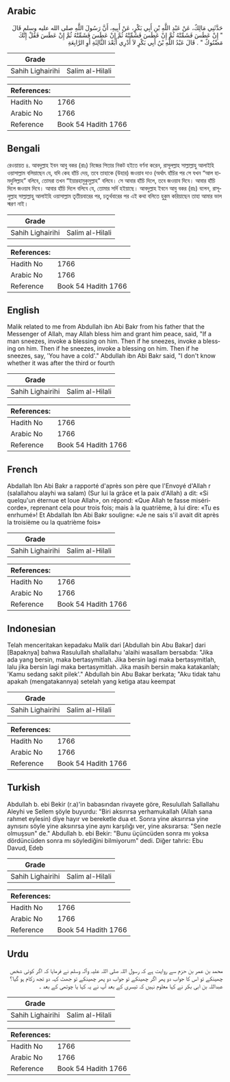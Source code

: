 ## Arabic


<div dir="rtl" lang="ar" style={{fontSize:'larger',backgroundColor:'#f8f9fa',padding:20}}>
حَدَّثَنِي مَالِكٌ، عَنْ عَبْدِ اللَّهِ بْنِ أَبِي بَكْرٍ، عَنْ أَبِيهِ، أَنَّ رَسُولَ اللَّهِ صلى الله عليه وسلم قَالَ ‏ "‏ إِنْ عَطَسَ فَشَمِّتْهُ ثُمَّ إِنْ عَطَسَ فَشَمِّتْهُ ثُمَّ إِنْ عَطَسَ فَشَمِّتْهُ ثُمَّ إِنْ عَطَسَ فَقُلْ إِنَّكَ مَضْنُوكٌ ‏"‏ ‏.‏ قَالَ عَبْدُ اللَّهِ بْنُ أَبِي بَكْرٍ لاَ أَدْرِي أَبَعْدَ الثَّالِثَةِ أَوِ الرَّابِعَةِ
</div>
<div style={{backgroundColor:'#f8f9fa',padding:20, marginBottom: 10}}><table> <thead> <tr> <th>Grade</th> <th></th> </tr> </thead> <tbody> <tr><td>Sahih Lighairihi</td><td>Salim al-Hilali</td></tr></tbody></table><table> <thead> <tr> <th>References:</th> <th></th> </tr> </thead> <tbody><tr><td>Hadith No</td><td>1766</td></tr><tr><td>Arabic No</td><td>1766</td></tr><tr><td>Reference</td><td>Book 54 Hadith 1766</td></tr></tbody></table></div>

## Bengali


<div dir="ltr" lang="bn" style={{fontSize:'larger',backgroundColor:'#f8f9fa',padding:20}}>
রেওয়ায়ত ৪. আবদুল্লাহ ইবন আবু বকর (রাঃ) নিজের পিতার নিকট হইতে বর্ণনা করেন, রাসূলল্লাহ সাল্লাল্লাহু আলাইহি ওয়াসাল্লাম বলিয়াছেন যে, যদি কেহ হাঁচি দেয়, তবে তাহাকে (উহার) জওয়াব দাও (অর্থাৎ হাঁচির পর সে যখন “আল হামদুলিল্লাহ” বলিবে, তোমরা তখন “ইয়ারহামুকুমুল্লাহ” বলিবে। সে আবার হাঁচি দিলে, তবে জওয়াব দিবে। আবার হাঁচি দিলে জওয়াব দিবে। আবার হাঁচি দিলে বলিবে যে, তোমার সর্দি হইয়াছে। আবদুল্লাহ ইবনে আবু বকর (রাঃ) বলেন, রাসূলুল্লাহ সাল্লাল্লাহু আলাইহি ওয়াসাল্লাম তৃতীয়বারের পর, চতুর্থবারের পর এই কথা বলিতে হুকুম করিয়াছেন তাহা আমার ভাল স্মরণ নাই।
</div>
<div style={{backgroundColor:'#f8f9fa',padding:20, marginBottom: 10}}><table> <thead> <tr> <th>Grade</th> <th></th> </tr> </thead> <tbody> <tr><td>Sahih Lighairihi</td><td>Salim al-Hilali</td></tr></tbody></table><table> <thead> <tr> <th>References:</th> <th></th> </tr> </thead> <tbody><tr><td>Hadith No</td><td>1766</td></tr><tr><td>Arabic No</td><td>1766</td></tr><tr><td>Reference</td><td>Book 54 Hadith 1766</td></tr></tbody></table></div>

## English


<div dir="ltr" lang="en" style={{fontSize:'larger',backgroundColor:'#f8f9fa',padding:20}}>
Malik related to me from Abdullah ibn Abi Bakr from his father that the Messenger of Allah, may Allah bless him and grant him peace, said, "If a man sneezes, invoke a blessing on him. Then if he sneezes, invoke a blessing on him. Then if he sneezes, invoke a blessing on him. Then if he sneezes, say, 'You have a cold'." Abdullah ibn Abi Bakr said, "I don't know whether it was after the third or fourth
</div>
<div style={{backgroundColor:'#f8f9fa',padding:20, marginBottom: 10}}><table> <thead> <tr> <th>Grade</th> <th></th> </tr> </thead> <tbody> <tr><td>Sahih Lighairihi</td><td>Salim al-Hilali</td></tr></tbody></table><table> <thead> <tr> <th>References:</th> <th></th> </tr> </thead> <tbody><tr><td>Hadith No</td><td>1766</td></tr><tr><td>Arabic No</td><td>1766</td></tr><tr><td>Reference</td><td>Book 54 Hadith 1766</td></tr></tbody></table></div>

## French


<div dir="ltr" lang="fr" style={{fontSize:'larger',backgroundColor:'#f8f9fa',padding:20}}>
Abdallah Ibn Abi Bakr a rapporté d'après son père que l'Envoyé d'Allah r (salallahou alayhi wa salam) (Sur lui la grâce et la paix d'Allah) a dit: «Si quelqu'un éternue et loue Allah», on répond: «Que Allah te fasse miséricorde», reprenant cela pour trois fois; mais à la quatrième, à lui dire: «Tu es enrhumé»! Et Abdallah Ibn Abi Bakr souligne: «Je ne sais s'il avait dit après la troisième ou la quatrième fois»
</div>
<div style={{backgroundColor:'#f8f9fa',padding:20, marginBottom: 10}}><table> <thead> <tr> <th>Grade</th> <th></th> </tr> </thead> <tbody> <tr><td>Sahih Lighairihi</td><td>Salim al-Hilali</td></tr></tbody></table><table> <thead> <tr> <th>References:</th> <th></th> </tr> </thead> <tbody><tr><td>Hadith No</td><td>1766</td></tr><tr><td>Arabic No</td><td>1766</td></tr><tr><td>Reference</td><td>Book 54 Hadith 1766</td></tr></tbody></table></div>

## Indonesian


<div dir="ltr" lang="id" style={{fontSize:'larger',backgroundColor:'#f8f9fa',padding:20}}>
Telah menceritakan kepadaku Malik dari [Abdullah bin Abu Bakar] dari [Bapaknya] bahwa Rasulullah shallallahu 'alaihi wasallam bersabda: "Jika ada yang bersin, maka bertasymitlah. Jika bersin lagi maka bertasymitlah, lalu jika bersin lagi maka bertasymitlah. Jika masih bersin maka katakanlah; 'Kamu sedang sakit pilek'." Abdullah bin Abu Bakar berkata; "Aku tidak tahu apakah (mengatakannya) setelah yang ketiga atau keempat
</div>
<div style={{backgroundColor:'#f8f9fa',padding:20, marginBottom: 10}}><table> <thead> <tr> <th>Grade</th> <th></th> </tr> </thead> <tbody> <tr><td>Sahih Lighairihi</td><td>Salim al-Hilali</td></tr></tbody></table><table> <thead> <tr> <th>References:</th> <th></th> </tr> </thead> <tbody><tr><td>Hadith No</td><td>1766</td></tr><tr><td>Arabic No</td><td>1766</td></tr><tr><td>Reference</td><td>Book 54 Hadith 1766</td></tr></tbody></table></div>

## Turkish


<div dir="ltr" lang="tr" style={{fontSize:'larger',backgroundColor:'#f8f9fa',padding:20}}>
Abdullah b. ebi Bekir (r.a)'in babasından rivayete göre, Resulullah Sallallahu Aleyhi ve Sellem şöyle buyurdu: "Biri aksırırsa yerhamukallah (Allah sana rahmet eylesin) diye hayır ve bereketle dua et. Sonra yine aksırırsa yine aynısını söyle yine aksırırsa yine aynı karşılığı ver, yine aksırarsa: "Sen nezle olmuşsun" de." Abdullah b. ebi Bekir: "Bunu üçüncüden sonra mı yoksa dördüncüden sonra mı söylediğini bilmiyorum" dedi. Diğer tahric: Ebu Davud, Edeb
</div>
<div style={{backgroundColor:'#f8f9fa',padding:20, marginBottom: 10}}><table> <thead> <tr> <th>Grade</th> <th></th> </tr> </thead> <tbody> <tr><td>Sahih Lighairihi</td><td>Salim al-Hilali</td></tr></tbody></table><table> <thead> <tr> <th>References:</th> <th></th> </tr> </thead> <tbody><tr><td>Hadith No</td><td>1766</td></tr><tr><td>Arabic No</td><td>1766</td></tr><tr><td>Reference</td><td>Book 54 Hadith 1766</td></tr></tbody></table></div>

## Urdu


<div dir="rtl" lang="ur" style={{fontSize:'larger',backgroundColor:'#f8f9fa',padding:20}}>
محمد بن عمر بن حزم سے روایت ہے کہ رسول اللہ صلی اللہ علیہ وآلہ وسلم نے فرمایا کہ اگر کوئی شخص چھینکے تو اس کا جواب دو پھر اگر چھینکے تو جواب دو پھر چھینکے تو جھٹ کہہ دو تجھ زکام ہو گیا؟ عبداللہ بن ابی بکر نے کہا معلوم نہیں کہ تیسری کے بعد آپ نے یہ کہا یا چوتھی کے بعد ۔
</div>
<div style={{backgroundColor:'#f8f9fa',padding:20, marginBottom: 10}}><table> <thead> <tr> <th>Grade</th> <th></th> </tr> </thead> <tbody> <tr><td>Sahih Lighairihi</td><td>Salim al-Hilali</td></tr></tbody></table><table> <thead> <tr> <th>References:</th> <th></th> </tr> </thead> <tbody><tr><td>Hadith No</td><td>1766</td></tr><tr><td>Arabic No</td><td>1766</td></tr><tr><td>Reference</td><td>Book 54 Hadith 1766</td></tr></tbody></table></div>